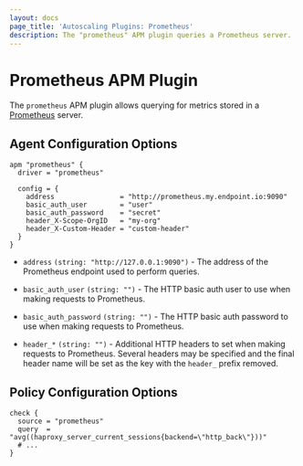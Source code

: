 ```yaml
---
layout: docs
page_title: 'Autoscaling Plugins: Prometheus'
description: The "prometheus" APM plugin queries a Prometheus server.
---
```


# Prometheus APM Plugin

The `prometheus` APM plugin allows querying for metrics stored in a
[Prometheus][prometheus_io] server.

## Agent Configuration Options

```hcl
apm "prometheus" {
  driver = "prometheus"

  config = {
    address                = "http://prometheus.my.endpoint.io:9090"
    basic_auth_user        = "user"
    basic_auth_password    = "secret"
    header_X-Scope-OrgID   = "my-org"
    header_X-Custom-Header = "custom-header"
  }
}
```

- `address` `(string: "http://127.0.0.1:9090")` - The address of the Prometheus
  endpoint used to perform queries.

- `basic_auth_user` `(string: "")` - The HTTP basic auth user to use when
  making requests to Prometheus.

- `basic_auth_password` `(string: "")` - The HTTP basic auth password to use
  when making requests to Prometheus.

- `header_*` `(string: "")` - Additional HTTP headers to set when making
  requests to Prometheus. Several headers may be specified and the final header
  name will be set as the key with the `header_` prefix removed.

## Policy Configuration Options

```hcl
check {
  source = "prometheus"
  query  = "avg((haproxy_server_current_sessions{backend=\"http_back\"}))"
  # ...
}
```

[prometheus_io]: https://prometheus.io/
